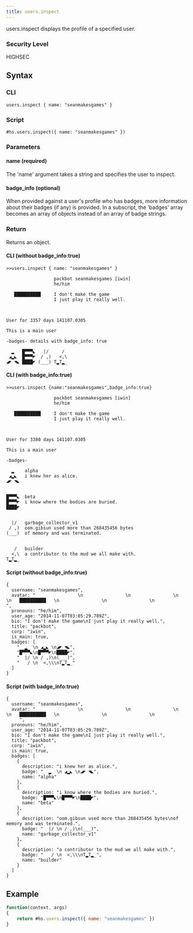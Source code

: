 ```yaml
---
title: users.inspect
---
```


users.inspect displays the profile of a specified user.

### Security Level

HIGHSEC

## Syntax

### CLI

```
users.inspect { name: "seanmakesgames" }
```

### Script

```
#hs.users.inspect({ name: "seanmakesgames" })
```

### Parameters

#### name (required)

The 'name' argument takes a string and specifies the user to inspect.

#### badge_info (optional)

When provided against a user's profile who has badges, more information about their badges (if any) is provided. In a subscript, the 'badges' array becomes an array of objects instead of an array of badge strings.

### Return

Returns an object.

#### CLI (without badge_info:true)

```
>>users.inspect { name: "seanmakesgames" }

                  packbot seanmakesgames [iwin]
                  he/him

   ██████████     I don't make the game
                  I just play it really well.



User for 3357 days 141107.0305

This is a main user

-badges- details with badge_info: true

  ▂   █▀▀▀◣   |/     /
 ◢▂◣  █▀▀▀◤  / ,)   <,\
◢◤ ◥◣ ████◤ (___) T▂T▂_
```

#### CLI (with badge_info:true)

```
>>users.inspect {name:"seanmakesgames",badge_info:true}

                  packbot seanmakesgames [iwin]
                  he/him

   ██████████     I don't make the game
                  I just play it really well.



User for 3380 days 141107.0305

This is a main user

-badges-

  ▂    alpha
 ◢▂◣   i knew her as alice.
◢◤ ◥◣


█▀▀▀◣  beta
█▀▀▀◤  i know where the bodies are buried.
████◤


  |/   garbage_collector_v1
 / ,)  oom.gibsun used more than 268435456 bytes
(___)  of memory and was terminated.


   /   builder
  <,\  a contributor to the mud we all make with.
T▂T▂_
```

#### Script (without badge_info:true)

```
{
  username: "seanmakesgames",
  avatar: "                \n                \n                \n                \n   ██████████   \n                \n                \n                ",
  pronouns: "he/him",
  user_age: "2014-11-07T03:05:29.789Z",
  bio: "I don't make the game\nI just play it really well.",
  title: "packbot",
  corp: "iwin",
  is_main: true,
  badges: [
    "  ▂  \n ◢▂◣ \n◢◤ ◥◣",
    "█▀▀▀◣\n█▀▀▀◤\n████◤",
    "  |/ \n / ,)\n(___)",
    "   / \n  <,\\\nT▂T▂_"
  ]
}
```

#### Script (with badge_info:true)

```
{
  username: "seanmakesgames",
  avatar: "                \n                \n                \n                \n   ██████████   \n                \n                \n
     ",
  pronouns: "he/him",
  user_age: "2014-11-07T03:05:29.789Z",
  bio: "I don't make the game\nI just play it really well.",
  title: "packbot",
  corp: "iwin",
  is_main: true,
  badges: [
    {
      description: "i knew her as alice.",
      badge: "  ▂  \n ◢▂◣ \n◢◤ ◥◣",
      name: "alpha"
    },
    {
      description: "i know where the bodies are buried.",
      badge: "█▀▀▀◣\n█▀▀▀◤\n████◤",
      name: "beta"
    },
    {
      description: "oom.gibsun used more than 268435456 bytes\nof memory and was terminated.",
      badge: "  |/ \n / ,)\n(___)",
      name: "garbage_collector_v1"
    },
    {
      description: "a contributor to the mud we all make with.",
      badge: "   / \n  <,\\\nT▂T▂_",
      name: "builder"
    }
  ]
}
```

## Example

```js
function(context, args)
{
	return #hs.users.inspect({ name: "seanmakesgames" })
}
```
